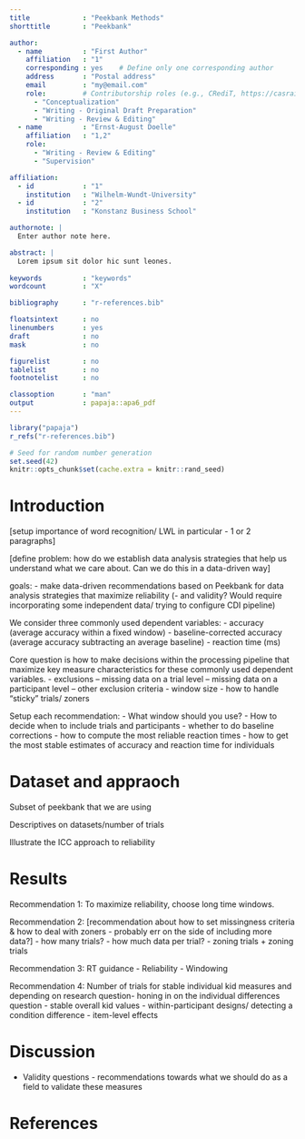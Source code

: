 ```yaml
---
title             : "Peekbank Methods"
shorttitle        : "Peekbank"

author: 
  - name          : "First Author"
    affiliation   : "1"
    corresponding : yes    # Define only one corresponding author
    address       : "Postal address"
    email         : "my@email.com"
    role:         # Contributorship roles (e.g., CRediT, https://casrai.org/credit/)
      - "Conceptualization"
      - "Writing - Original Draft Preparation"
      - "Writing - Review & Editing"
  - name          : "Ernst-August Doelle"
    affiliation   : "1,2"
    role:
      - "Writing - Review & Editing"
      - "Supervision"

affiliation:
  - id            : "1"
    institution   : "Wilhelm-Wundt-University"
  - id            : "2"
    institution   : "Konstanz Business School"

authornote: |
  Enter author note here.

abstract: |
  Lorem ipsum sit dolor hic sunt leones. 
  
keywords          : "keywords"
wordcount         : "X"

bibliography      : "r-references.bib"

floatsintext      : no
linenumbers       : yes
draft             : no
mask              : no

figurelist        : no
tablelist         : no
footnotelist      : no

classoption       : "man"
output            : papaja::apa6_pdf
---
```


```r
library("papaja")
r_refs("r-references.bib")
```

```r
# Seed for random number generation
set.seed(42)
knitr::opts_chunk$set(cache.extra = knitr::rand_seed)
```

# Introduction

[setup importance of word recognition/ LWL in particular - 1 or 2 paragraphs]

[define problem: how do we establish data analysis strategies that help us understand what we care about. Can we do this in a data-driven way]

goals:
- make data-driven recommendations based on Peekbank for data analysis strategies that maximize reliability
(- and validity? Would require incorporating some independent data/ trying to configure CDI pipeline)

We consider three commonly used dependent variables:
- accuracy (average accuracy within a fixed window)
- baseline-corrected accuracy (average accuracy subtracting an average baseline)
- reaction time (ms)

Core question is how to make decisions within the processing pipeline that maximize key measure characteristics for these commonly used dependent variables.
- exclusions
-- missing data on a trial level
-- missing data on a participant level
-- other exclusion criteria
- window size
- how to handle "sticky" trials/ zoners

Setup each recommendation:
- What window should you use?
- How to decide when to include trials and participants
- whether to do baseline corrections
- how to compute the most reliable reaction times
- how to get the most stable estimates of accuracy and reaction time for individuals


# Dataset and appraoch

Subset of peekbank that we are using

Descriptives on datasets/number of trials

Illustrate the ICC approach to reliability 

# Results

Recommendation 1: To maximize reliability, choose long time windows.

Recommendation 2: [recommendation about how to set missingness criteria & how to deal with zoners - probably err on the side of including more data?]
- how many trials?
- how much data per trial?
- zoning trials + zoning trials

Recommendation 3: RT guidance
- Reliability
- Windowing

Recommendation 4: Number of trials for stable individual kid measures and depending on research question- honing in on the individual differences question
- stable overall kid values
- within-participant designs/ detecting a condition difference
- item-level effects

# Discussion

- Validity questions - recommendations towards what we should do as a field to validate these measures


\newpage

# References

::: {#refs custom-style="Bibliography"}
:::
